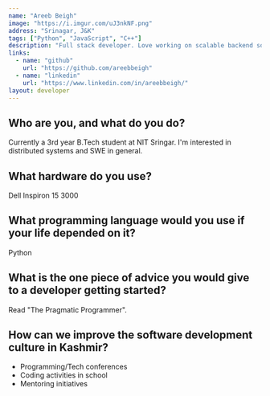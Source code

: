 ```yaml
---
name: "Areeb Beigh"
image: "https://i.imgur.com/uJ3nkNF.png"
address: "Srinagar, J&K"
tags: ["Python", "JavaScript", "C++"]
description: "Full stack developer. Love working on scalable backend solutions."
links:
  - name: "github"
    url: "https://github.com/areebbeigh"
  - name: "linkedin"
    url: "https://www.linkedin.com/in/areebbeigh/"
layout: developer
---
```


## Who are you, and what do you do?

Currently a 3rd year B.Tech student at NIT Sringar. I'm interested in distributed systems
and SWE in general.

## What hardware do you use?

Dell Inspiron 15 3000

## What programming language would you use if your life depended on it?

Python

## What is the one piece of advice you would give to a developer getting started?

Read "The Pragmatic Programmer".

## How can we improve the software development culture in Kashmir?

- Programming/Tech conferences
- Coding activities in school
- Mentoring initiatives
